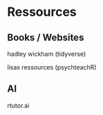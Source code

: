 # Ressources

## Books / Websites

hadley wickham (tidyverse)

lisas ressources (psychteachR)

## AI

rtutor.ai
